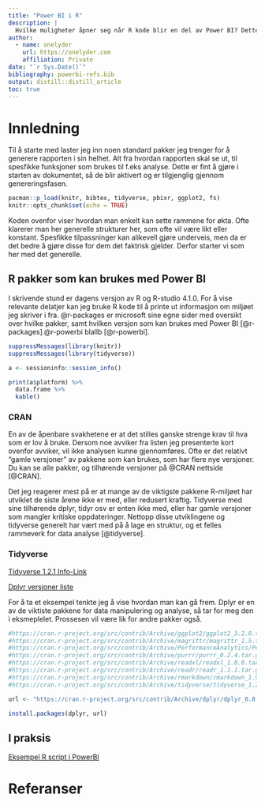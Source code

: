 ```yaml
---
title: "Power BI i R"
description: |
  Hvilke muligheter åpner seg når R kode blir en del av Power BI? Dette dokumentet har som formål å undersøke hvordan powerbi oppgaver løses med R.
author:
  - name: onelyder 
    url: https://onelyder.com
    affiliation: Private
date: "`r Sys.Date()`"
bibliography: powerbi-refs.bib
output: distill::distill_article
toc: true
---
```





# Innledning

Til å starte med laster jeg inn noen standard pakker jeg trenger for å generere rapporten i sin helhet. Alt fra hvordan rapporten skal se ut, til spesfikke funksjoner som brukes til f.eks analyse. Dette er fint å gjøre i starten av dokumentet, så de blir aktivert og er tilgjenglig gjennom genereringsfasen. 

```r
pacman::p_load(knitr, bibtex, tidyverse, pbixr, ggplot2, fs)
knitr::opts_chunk$set(echo = TRUE)
```

Koden ovenfor viser hvordan man enkelt kan sette rammene for økta. Ofte klarerer man her generelle strukturer her, som ofte vil være likt eller konstant. Spesfikke tilpassninger kan alikevell gjøre underveis, men da er det bedre å gjøre disse for dem det faktrisk gjelder. Derfor starter vi som her med det generelle. 

## R pakker som kan brukes med Power BI

I skrivende stund er dagens versjon av R og R-studio 4.1.0. For å vise relevante delatjer kan jeg bruke R kode til å printe ut informasjon om miljøet jeg skriver i fra. @r-packages er microsoft sine egne sider med oversikt over hvilke pakker, samt hvilken versjon som kan brukes med Power BI [@r-packages].@r-powerbi blallb [@r-powerbi].

```r
suppressMessages(library(knitr))
suppressMessages(library(tidyverse))

a <- sessioninfo::session_info() 

print(a$platform) %>% 
  data.frame %>% 
  kable()

```


### CRAN 

En av de åpenbare svakhetene er at det stilles ganske strenge krav til hva som er lov å bruke. Dersom noe avviker fra listen jeg presenterte kort ovenfor avviker, vil ikke analysen kunne gjennomføres. Ofte er det relativt "gamle versjoner" av pakkene som kan brukes, som har flere nye versjoner. Du kan se alle pakker, og tilhørende versjoner på @CRAN nettside [@CRAN].

Det jeg reagerer mest på er at mange av de viktigste pakkene R-miljøet har utviklet de siste årene ikke er med, eller redusert kraftig. Tidyverse med sine tilhørende dplyr, tidyr osv er enten ikke med, eller har gamle versjoner som mangler kritiske oppdateringer. Nettopp disse utviklingene og tidyverse generelt har vært med på å lage en struktur, og et felles rammeverk for data analyse [@tidyverse].


### Tidyverse

[Tidyverse 1.2.1 Info-Link](https://rdocumentation.org/packages/tidyverse/versions/1.2.1)

[Dplyr versjoner liste](https://cran.r-project.org/src/contrib/Archive/dplyr/)

For å ta et eksempel tenkte jeg å vise hvordan man kan gå frem. Dplyr er en av de viktiste pakkene for data manipulering og analyse, så tar for meg den i eksmeplelet. Prossesen vil være lik for andre pakker også. 

```r

#https://cran.r-project.org/src/contrib/Archive/ggplot2/ggplot2_3.2.0.tar.gz
#https://cran.r-project.org/src/contrib/Archive/magrittr/magrittr_1.5.tar.gz
#https://cran.r-project.org/src/contrib/Archive/PerformanceAnalytics/PerformanceAnalytics_1.5.2.tar.gz
#https://cran.r-project.org/src/contrib/Archive/purrr/purrr_0.2.4.tar.gz
#https://cran.r-project.org/src/contrib/Archive/readxl/readxl_1.0.0.tar.gz
#https://cran.r-project.org/src/contrib/Archive/readr/readr_1.1.1.tar.gz
#https://cran.r-project.org/src/contrib/Archive/rmarkdown/rmarkdown_1.9.tar.gz
#https://cran.r-project.org/src/contrib/Archive/tidyverse/tidyverse_1.2.1.tar.gz

url <- "https://cran.r-project.org/src/contrib/Archive/dplyr/dplyr_0.8.0.1.tar.gz"

install.packages(dplyr, url)

```



## I praksis

[Eksempel R script i PowerBI](https://thebipower.fr/index.php/2019/02/09/export-data-to-excel/)

















# Referanser



